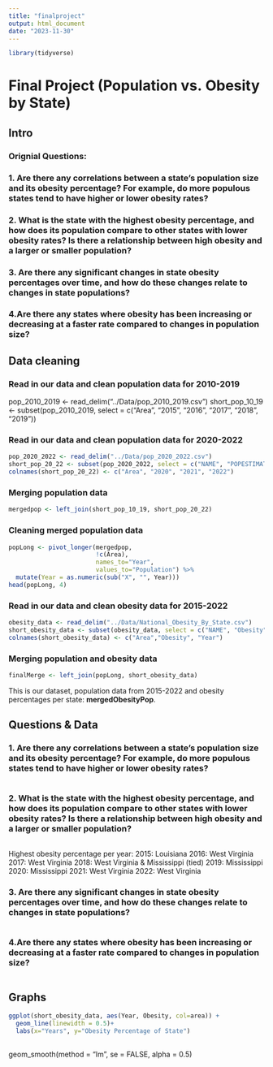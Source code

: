 ```yaml
---
title: "finalproject"
output: html_document
date: "2023-11-30"
---
```

```r
library(tidyverse)
```
# Final Project (Population vs. Obesity by State)

## Intro
### Orignial Questions: 
### 1. Are there any correlations between a state’s population size and its obesity percentage? For example, do more populous states tend to have higher or lower obesity rates?


### 2. What is the state with the highest obesity percentage, and how does its population compare to other states with lower obesity rates? Is there a relationship between high obesity and a larger or smaller population?


### 3. Are there any significant changes in state obesity percentages over time, and how do these changes relate to changes in state populations? 


### 4.Are there any states where obesity has been increasing or decreasing at a faster rate compared to changes in population size?


## Data cleaning


### Read in our data and clean population data for 2010-2019

pop_2010_2019 <- read_delim("../Data/pop_2010_2019.csv")
short_pop_10_19 <- subset(pop_2010_2019, select = c("Area", "2015", "2016", "2017", "2018", "2019"))

### Read in our data and clean population data for 2020-2022

```r
pop_2020_2022 <- read_delim("../Data/pop_2020_2022.csv")
short_pop_20_22 <- subset(pop_2020_2022, select = c("NAME", "POPESTIMATE2020", "POPESTIMATE2021", "POPESTIMATE2022"))
colnames(short_pop_20_22) <- c("Area", "2020", "2021", "2022")
```

### Merging population data

```r
mergedpop <- left_join(short_pop_10_19, short_pop_20_22)
```

### Cleaning merged population data

```r
popLong <- pivot_longer(mergedpop,
                        !c(Area),
                        names_to="Year",
                        values_to="Population") %>%
  mutate(Year = as.numeric(sub("X", "", Year)))
head(popLong, 4)
```

### Read in our data and clean obesity data for 2015-2022

```r
obesity_data <- read_delim("../Data/National_Obesity_By_State.csv")
short_obesity_data <- subset(obesity_data, select = c("NAME", "Obesity", "Year"))
colnames(short_obesity_data) <- c("Area","Obesity", "Year")
```

### Merging population and obesity data

```r
finalMerge <- left_join(popLong, short_obesity_data) 
```

This is our dataset, population data from 2015-2022 and obesity percentages per state: **mergedObesityPop**. 

## Questions & Data
### 1. Are there any correlations between a state’s population size and its obesity percentage? For example, do more populous states tend to have higher or lower obesity rates?
```r

```


### 2. What is the state with the highest obesity percentage, and how does its population compare to other states with lower obesity rates? Is there a relationship between high obesity and a larger or smaller population?
```r


```

Highest obesity percentage per year: 
2015: Louisiana
2016: West Virginia
2017: West Virginia
2018: West Virginia & Mississippi (tied)
2019: Mississippi
2020: Mississippi
2021: West Virginia
2022: West Virginia


### 3. Are there any significant changes in state obesity percentages over time, and how do these changes relate to changes in state populations? 
```r

```


### 4.Are there any states where obesity has been increasing or decreasing at a faster rate compared to changes in population size?
```r

```

## Graphs
```r
ggplot(short_obesity_data, aes(Year, Obesity, col=area)) +
  geom_line(linewidth = 0.5)+
  labs(x="Years", y="Obesity Percentage of State")
  
```
geom_smooth(method = "lm", se = FALSE, alpha = 0.5)




